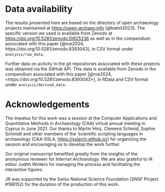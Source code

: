 # Data availability {.appendix}

The results presented here are based on the directory of open archaeology projects maintained at <https://open-archaeo.info> [@batist2023].
The specific version we used is available from Zenodo at <https://doi.org/10.5281/zenodo.10625236> as well as in the compendium associated with this paper [@roe2024, https://doi.org/10.5281/zenodo.8393043], in CSV format under `analysis/raw_data`.

Further data on activity in the git repositories associated with these projects was obtained via the GitHub API.
This data is available from Zenodo in the compendium associated with this paper [@roe2024, <https://doi.org/10.5281/zenodo.8393043>], in RData and CSV format under `analysis/derived_data`.

# Acknowledgements {.appendix}

The impetus for this work was a session at the Computer Applications and Quantitative Methods in Archaeology (CAA) virtual annual meeting in Cyprus in June 2021.
Our thanks to Martin Hinz, Clemens Schmid, Sophie Schmidt and other members of the 'scientific scripting languages in archaeology (CAA-SSLA, <https://sslarch.github.io/>) for organizing the session and encouraging us to develop the work further.

Our original manuscript benefited greatly from the insights of the anonymous reviewer for *Internet Archaeology*.
We are also grateful to *IA* editor Judith Winters for managing the process and facilitating the interactive figures.

JR was supported by the Swiss National Science Foundation (SNSF Project #198152) for the duration of the production of this work.

<!-- TODO: Zack: anything to add? -->
